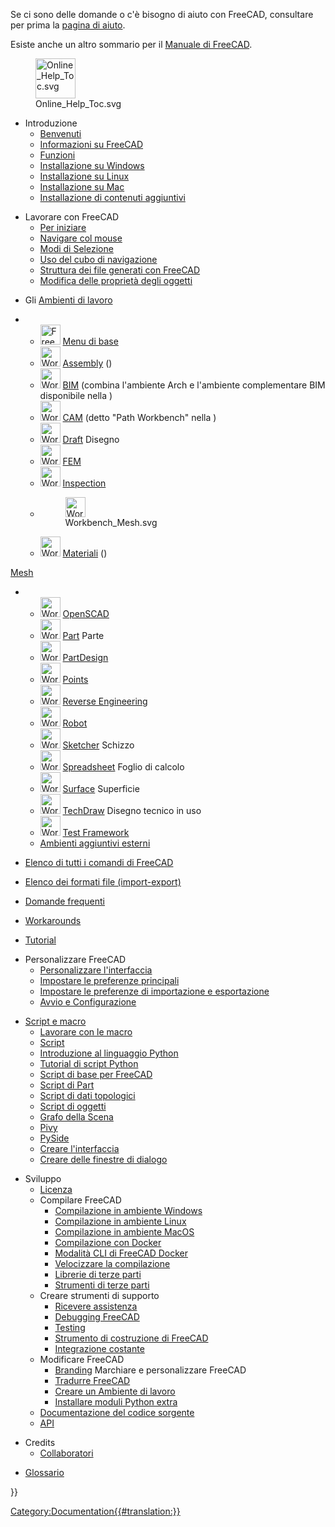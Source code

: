 <languages/>

Se ci sono delle domande o c'è bisogno di aiuto con FreeCAD, consultare per prima la [[Help/it|pagina di aiuto]].

Esiste anche un altro sommario per il [[Manual:Introduction/it|Manuale di FreeCAD]].

[[File:Online_Help_Toc.svg|64px]]

* Introduzione
** [[Online_Help_Startpage/it|Benvenuti]]
** [[About_FreeCAD/it|Informazioni su FreeCAD]]
** [[Feature_list/it|Funzioni]]
** [[Install_on_Windows/it|Installazione su Windows]]
** [[Install_on_Linux/it|Installazione su Linux]]
** [[Install_on_Mac/it|Installazione su Mac]]
** [[Installing_additional_components/it|Installazione di contenuti aggiuntivi]]

* Lavorare con FreeCAD
** [[Getting_started/it|Per iniziare]]
** [[Mouse_navigation/it|Navigare col mouse]]
** [[Selection_methods/it|Modi di Selezione]]
** [[Navigation_Cube/it|Uso del cubo di navigazione]]
** [[Document_structure/it|Struttura dei file generati con FreeCAD]]
** [[Property_editor/it|Modifica delle proprietà degli oggetti]]

* Gli [[Workbenches/it|Ambienti di lavoro]]
<!--Please keep this list consistent with User_hub, workbenches and Manual:The_FreeCAD_Interface---->
** [[Image:Freecad.svg|32px]] [[Std_Base/it|Menu di base]]
** [[Image:Workbench_Assembly.svg|32px]] [[Assembly_Workbench/it|Assembly]] ({{Version/it|1.0}})
** [[Image:Workbench_BIM.svg|32px]] [[BIM_Workbench/it|BIM]] (combina l'ambiente Arch e l'ambiente complementare BIM disponibile nella {{VersionMinus/it|0.21}})
** [[Image:Workbench_CAM.svg|32px]] [[CAM_Workbench/it|CAM]] (detto "Path Workbench" nella {{VersionMinus/it|0.21}})
** [[Image:Workbench_Draft.svg|32px]] [[Draft_Workbench/it|Draft]] Disegno
** [[Image:Workbench_FEM.svg|32px]] [[FEM_Workbench/it|FEM]]
** [[Image:Workbench_Inspection.svg|32px]] [[Inspection_Workbench/it|Inspection]]
** [[Image:Workbench_Mesh.svg|32px]]
** [[Image:Workbench_Material.svg|32px]] [[Material_Workbench/it|Materiali]] ({{Version/it|1.0}})
[[Mesh_Workbench/it|Mesh]]
** [[Image:Workbench_OpenSCAD.svg|32px]] [[OpenSCAD_Workbench/it|OpenSCAD]]
** [[Image:Workbench_Part.svg|32px]] [[Part_Workbench/it|Part]] Parte
** [[Image:Workbench_PartDesign.svg|32px]] [[PartDesign_Workbench/it|PartDesign]]
** [[Image:Workbench_Points.svg|32px]] [[Points_Workbench/it|Points]]
** [[Image:Workbench_Reverse_Engineering.svg|32px]] [[Reverse Engineering Workbench/it|Reverse Engineering]]
** [[Image:Workbench_Robot.svg|32px]] [[Robot_Workbench/it|Robot]]
** [[Image:Workbench_Sketcher.svg|32px]]  [[Sketcher_Workbench/it|Sketcher]] Schizzo
** [[Image:Workbench_Spreadsheet.svg|32px]] [[Spreadsheet_Workbench/it|Spreadsheet]] Foglio di calcolo
** [[Image:Workbench_Surface.svg|32px]] [[Surface_Workbench/it|Surface]] Superficie
** [[Image:Workbench_TechDraw.svg|32px]] [[TechDraw_Workbench/it|TechDraw]] Disegno tecnico in uso
** [[Image:Workbench_Test.svg|32px]] [[Testing/it|Test Framework]]
** [[External_workbenches/it|Ambienti aggiuntivi esterni]]

* [[List_of_Commands/it|Elenco di tutti i comandi di FreeCAD]]

* [[Import_Export/it|Elenco dei formati file (import-export)]]

* [[Frequently_asked_questions/it|Domande frequenti]]

* [[Workarounds|Workarounds]]

* [[Tutorials/it|Tutorial]]

* Personalizzare FreeCAD
** [[Interface_Customization/it|Personalizzare l'interfaccia]]
** [[Preferences_Editor/it|Impostare le preferenze principali]]
** [[Import_Export_Preferences/it|Impostare le preferenze di importazione e esportazione]]
** [[Start_up_and_Configuration/it|Avvio e Configurazione]]

* [[Scripting_and_macros/it|Script e macro]]
** [[Macros/it|Lavorare con le macro]]
** [[Scripts/it|Script]]
** [[Introduction to Python/it|Introduzione al linguaggio Python]]
** [[Python scripting tutorial/it|Tutorial di script Python]]
** [[FreeCAD_Scripting_Basics/it|Script di base per FreeCAD]]
** [[Part_scripting/it|Script di Part]]
** [[Topological_data_scripting/it|Script di dati topologici]]
** [[Scripted_objects/it|Script di oggetti]]
** [[Scenegraph/it|Grafo della Scena]]
** [[Pivy/it|Pivy]]
** [[PySide/it|PySide]]
** [[Interface_creation/it|Creare l'interfaccia]]
** [[Dialog_creation/it|Creare delle finestre di dialogo]]

* Sviluppo
** [[License/it|Licenza]]
** Compilare FreeCAD
*** [[Compile_on_Windows/it|Compilazione in ambiente Windows]]
*** [[Compile_on_Linux/it|Compilazione in ambiente Linux]]
*** [[Compile_on_MacOS/it|Compilazione in ambiente MacOS]]
*** [[Compile_on_Docker/it|Compilazione con Docker]]
*** [[FreeCAD_Docker_CLI_mode/it|Modalità CLI di FreeCAD Docker]]
*** [[Compiling_(Speeding_up)/it|Velocizzare la compilazione]]
*** [[Third_Party_Libraries/it|Librerie di terze parti]]
*** [[Third_Party_Tools/it|Strumenti di terze parti]]
** Creare strumenti di supporto
*** [[Tracker/it|Ricevere assistenza]]
*** [[Debugging/it|Debugging FreeCAD]]
*** [[Testing/it|Testing]]
*** [[FreeCAD_Build_Tool/it|Strumento di costruzione di FreeCAD]]
*** [[Continuous_Integration/it|Integrazione costante]]
** Modificare FreeCAD 
*** [[Branding/it|Branding]] Marchiare e personalizzare FreeCAD
*** [[Localisation/it|Tradurre FreeCAD]]
*** [[Workbench_creation/it|Creare un Ambiente di lavoro]]
*** [[Extra_python_modules/it|Installare moduli Python extra]]
** [[Source_documentation/it|Documentazione del codice sorgente]]
** [https://www.freecad.org/api/ API]

* Credits
**[[Contributors/it|Collaboratori]]

*[[Glossary/it|Glossario]]


{{Userdocnavi{{#translation:}}}}
[[Category:Documentation{{#translation:}}]]
